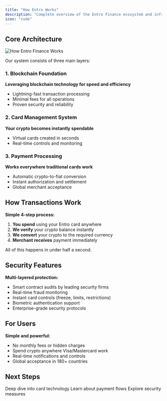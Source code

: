```yaml
---
title: "How Entro Works"
description: "Complete overview of the Entro Finance ecosystem and infrastructure"
icon: "code"
---
```


## Core Architecture

![How Entro Finance Works](/assets/howEntroWorks.png)

Our system consists of three main layers:

### 1. Blockchain Foundation
**Leveraging blockchain technology for speed and efficiency**
- Lightning-fast transaction processing
- Minimal fees for all operations
- Proven security and reliability

### 2. Card Management System
**Your crypto becomes instantly spendable**
- Virtual cards created in seconds
- Real-time controls and monitoring

### 3. Payment Processing
**Works everywhere traditional cards work**
- Automatic crypto-to-fiat conversion
- Instant authorization and settlement
- Global merchant acceptance

## How Transactions Work

**Simple 4-step process:**

1. **You spend** using your Entro card anywhere
2. **We verify** your crypto balance instantly
3. **We convert** your crypto to the required currency
4. **Merchant receives** payment immediately

All of this happens in under half a second.

## Security Features

**Multi-layered protection:**
- Smart contract audits by leading security firms
- Real-time fraud monitoring
- Instant card controls (freeze, limits, restrictions)
- Biometric authentication support
- Enterprise-grade security protocols

## For Users

**Simple and powerful:**
- No monthly fees or hidden charges
- Spend crypto anywhere Visa/Mastercard work
- Real-time notifications and controls
- Global acceptance in 180+ countries

## Next Steps

<CardGroup cols={3}>
  <Card
    title="Card System"
    icon="credit-card"
    href="/how-it-works/card-system"
  >
    Deep dive into card technology
  </Card>
  <Card
    title="Payment Processing"
    icon="arrows-rotate"
    href="/how-it-works/payment-processing"
  >
    Learn about payment flows
  </Card>
  <Card
    title="Security"
    icon="shield"
    href="/how-it-works/security-infrastructure"
  >
    Explore security measures
  </Card>
</CardGroup>